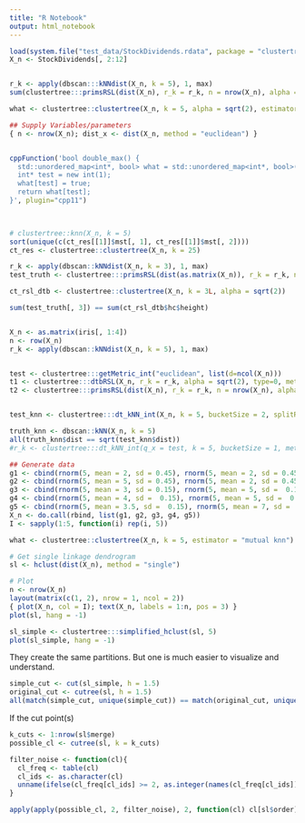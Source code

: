 ```yaml
---
title: "R Notebook"
output: html_notebook
---
```




```r
load(system.file("test_data/StockDividends.rdata", package = "clustertree"))
X_n <- StockDividends[, 2:12]


r_k <- apply(dbscan:::kNNdist(X_n, k = 5), 1, max)
sum(clustertree:::primsRSL(dist(X_n), r_k = r_k, n = nrow(X_n), alpha = sqrt(2), type = 0)[, 3])

what <- clustertree::clustertree(X_n, k = 5, alpha = sqrt(2), estimator = "RSL")

## Supply Variables/parameters
{ n <- nrow(X_n); dist_x <- dist(X_n, method = "euclidean") }


cppFunction('bool double_max() {
  std::unordered_map<int*, bool> what = std::unordered_map<int*, bool>();
  int* test = new int(1);
  what[test] = true;
  return what[test];
}', plugin="cpp11")


 
# clustertree::knn(X_n, k = 5)
sort(unique(c(ct_res[[1]]$mst[, 1], ct_res[[1]]$mst[, 2])))
ct_res <- clustertree::clustertree(X_n, k = 25)

r_k <- apply(dbscan::kNNdist(X_n, k = 3), 1, max)
test_truth <- clustertree:::primsRSL(dist(as.matrix(X_n)), r_k = r_k, n = nrow(X_n), alpha = sqrt(2), type = 0)

ct_rsl_dtb <- clustertree::clustertree(X_n, k = 3L, alpha = sqrt(2))

sum(test_truth[, 3]) == sum(ct_rsl_dtb$hc$height) 


X_n <- as.matrix(iris[, 1:4])
n <- row(X_n)
r_k <- apply(dbscan::kNNdist(X_n, k = 5), 1, max)


test <- clustertree:::getMetric_int("euclidean", list(d=ncol(X_n)))
t1 <- clustertree:::dtbRSL(X_n, r_k = r_k, alpha = sqrt(2), type=0, metric_ptr = test)
t2 <- clustertree:::primsRSL(dist(X_n), r_k = r_k, n = nrow(X_n), alpha = sqrt(2), type = 0)


test_knn <- clustertree:::dt_kNN_int(X_n, k = 5, bucketSize = 2, splitRule = 5L, metric_ptr = test)

truth_knn <- dbscan::kNN(X_n, k = 5)
all(truth_knn$dist == sqrt(test_knn$dist))
#r_k <- clustertree:::dt_kNN_int(q_x = test, k = 5, bucketSize = 1, metric_ptr = test, splitRule = 5)


```

```r
## Generate data
g1 <- cbind(rnorm(5, mean = 2, sd = 0.45), rnorm(5, mean = 2, sd = 0.45))
g2 <- cbind(rnorm(5, mean = 5, sd = 0.45), rnorm(5, mean = 2, sd = 0.45))
g3 <- cbind(rnorm(5, mean = 3, sd = 0.15), rnorm(5, mean = 5, sd =  0.15))
g4 <- cbind(rnorm(5, mean = 4, sd =  0.15), rnorm(5, mean = 5, sd =  0.15))
g5 <- cbind(rnorm(5, mean = 3.5, sd =  0.15), rnorm(5, mean = 7, sd =  0.15))
X_n <- do.call(rbind, list(g1, g2, g3, g4, g5))
I <- sapply(1:5, function(i) rep(i, 5))
```

```r
what <- clustertree::clustertree(X_n, k = 5, estimator = "mutual knn")
```

```r
# Get single linkage dendrogram 
sl <- hclust(dist(X_n), method = "single")

# Plot 
n <- nrow(X_n)
layout(matrix(c(1, 2), nrow = 1, ncol = 2))
{ plot(X_n, col = I); text(X_n, labels = 1:n, pos = 3) }
plot(sl, hang = -1)
```

```r
sl_simple <- clustertree:::simplified_hclust(sl, 5)
plot(sl_simple, hang = -1)
```

They create the same partitions. But one is much easier to visualize and understand.  
```r
simple_cut <- cut(sl_simple, h = 1.5)
original_cut <- cutree(sl, h = 1.5)
all(match(simple_cut, unique(simple_cut)) == match(original_cut, unique(original_cut)))
```

If the cut point(s) 


```r
k_cuts <- 1:nrow(sl$merge)
possible_cl <- cutree(sl, k = k_cuts)

filter_noise <- function(cl){
  cl_freq <- table(cl)
  cl_ids <- as.character(cl)
  unname(ifelse(cl_freq[cl_ids] >= 2, as.integer(names(cl_freq[cl_ids])), 0))
}

apply(apply(possible_cl, 2, filter_noise), 2, function(cl) cl[sl$order])
```

